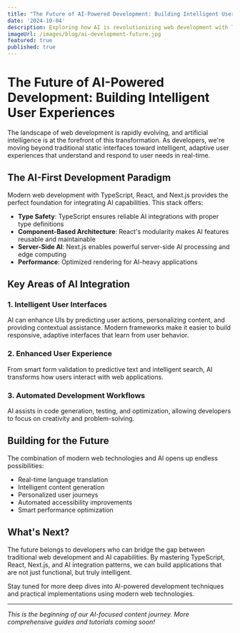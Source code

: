 ```yaml
---
title: "The Future of AI-Powered Development: Building Intelligent User Experiences"
date: '2024-10-04'
description: Exploring how AI is revolutionizing web development with TypeScript, React, and Next.js. Learn about building intelligent UIs and AI-enhanced user experiences.
imageUrl: /images/blog/ai-development-future.jpg
featured: true
published: true
---
```


# The Future of AI-Powered Development: Building Intelligent User Experiences

The landscape of web development is rapidly evolving, and artificial intelligence is at the forefront of this transformation. As developers, we're moving beyond traditional static interfaces toward intelligent, adaptive user experiences that understand and respond to user needs in real-time.

## The AI-First Development Paradigm

Modern web development with TypeScript, React, and Next.js provides the perfect foundation for integrating AI capabilities. This stack offers:

- **Type Safety**: TypeScript ensures reliable AI integrations with proper type definitions
- **Component-Based Architecture**: React's modularity makes AI features reusable and maintainable  
- **Server-Side AI**: Next.js enables powerful server-side AI processing and edge computing
- **Performance**: Optimized rendering for AI-heavy applications

## Key Areas of AI Integration

### 1. Intelligent User Interfaces
AI can enhance UIs by predicting user actions, personalizing content, and providing contextual assistance. Modern frameworks make it easier to build responsive, adaptive interfaces that learn from user behavior.

### 2. Enhanced User Experience
From smart form validation to predictive text and intelligent search, AI transforms how users interact with web applications.

### 3. Automated Development Workflows
AI assists in code generation, testing, and optimization, allowing developers to focus on creativity and problem-solving.

## Building for the Future

The combination of modern web technologies and AI opens up endless possibilities:

- Real-time language translation
- Intelligent content generation
- Personalized user journeys
- Automated accessibility improvements
- Smart performance optimization

## What's Next?

The future belongs to developers who can bridge the gap between traditional web development and AI capabilities. By mastering TypeScript, React, Next.js, and AI integration patterns, we can build applications that are not just functional, but truly intelligent.

Stay tuned for more deep dives into AI-powered development techniques and practical implementations using modern web technologies.

---

*This is the beginning of our AI-focused content journey. More comprehensive guides and tutorials coming soon!*